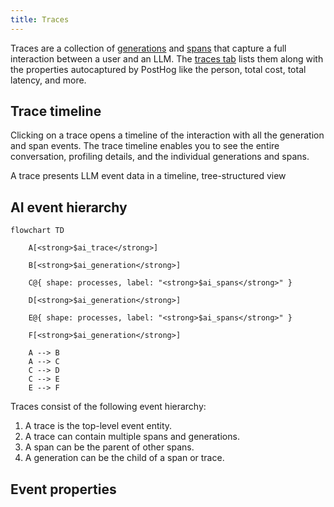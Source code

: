 ```yaml
---
title: Traces
---
```



Traces are a collection of [generations](/docs/llm-analytics/generations) and [spans](/docs/llm-analytics/spans) that capture a full interaction between a user and an LLM. The [traces tab](https://app.posthog.com/llm-analytics/traces) lists them along with the properties autocaptured by PostHog like the person, total cost, total latency, and more.

## Trace timeline

Clicking on a trace opens a timeline of the interaction with all the generation and span events. The trace timeline enables you to see the entire conversation, profiling details, and the individual generations and spans.

<ProductScreenshot
  imageLight="https://res.cloudinary.com/dmukukwp6/image/upload/llma_traces_25e203aa50.png"
  imageDark="https://res.cloudinary.com/dmukukwp6/image/upload/llma_traces_dark_dd6ad555dc.png"
  alt="LLM traces"
  classes="rounded"
/>

<Caption>A trace presents LLM event data in a timeline, tree-structured view </Caption>


## AI event hierarchy

```mermaid
flowchart TD

    A[<strong>$ai_trace</strong>]
            
    B[<strong>$ai_generation</strong>]
      
    C@{ shape: processes, label: "<strong>$ai_spans</strong>" }

    D[<strong>$ai_generation</strong>]

    E@{ shape: processes, label: "<strong>$ai_spans</strong>" }

    F[<strong>$ai_generation</strong>]

    A --> B
    A --> C
    C --> D
    C --> E
    E --> F
```

Traces consist of the following event hierarchy: 

1. A trace is the top-level event entity.
2. A trace can contain multiple spans and generations.
3. A span can be the parent of other spans.
4. A generation can be the child of a span or trace.

## Event properties

<TraceEvent />
